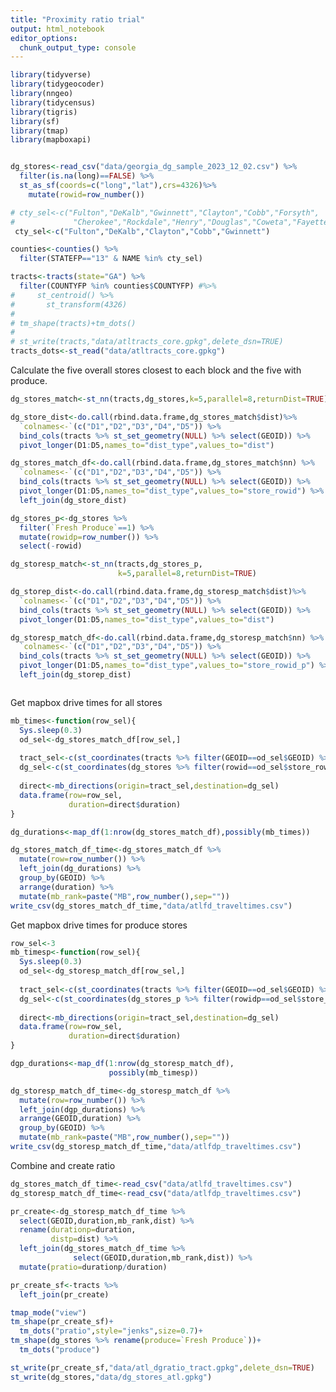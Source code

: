```yaml
---
title: "Proximity ratio trial"
output: html_notebook
editor_options: 
  chunk_output_type: console
---
```


```r
library(tidyverse)
library(tidygeocoder)
library(nngeo)
library(tidycensus)
library(tigris)
library(sf)
library(tmap)
library(mapboxapi)


dg_stores<-read_csv("data/georgia_dg_sample_2023_12_02.csv") %>%
  filter(is.na(long)==FALSE) %>%
  st_as_sf(coords=c("long","lat"),crs=4326)%>%
    mutate(rowid=row_number())

# cty_sel<-c("Fulton","DeKalb","Gwinnett","Clayton","Cobb","Forsyth",
#             "Cherokee","Rockdale","Henry","Douglas","Coweta","Fayette")
 cty_sel<-c("Fulton","DeKalb","Clayton","Cobb","Gwinnett")

counties<-counties() %>%
  filter(STATEFP=="13" & NAME %in% cty_sel)

tracts<-tracts(state="GA") %>%
  filter(COUNTYFP %in% counties$COUNTYFP) #%>%
#     st_centroid() %>%
#       st_transform(4326)
# 
# tm_shape(tracts)+tm_dots()
# 
# st_write(tracts,"data/atltracts_core.gpkg",delete_dsn=TRUE)
tracts_dots<-st_read("data/atltracts_core.gpkg") 
```

Calculate the five overall stores closest to each block and the five with produce.

```r
dg_stores_match<-st_nn(tracts,dg_stores,k=5,parallel=8,returnDist=TRUE) 

dg_store_dist<-do.call(rbind.data.frame,dg_stores_match$dist)%>%
  `colnames<-`(c("D1","D2","D3","D4","D5")) %>%
  bind_cols(tracts %>% st_set_geometry(NULL) %>% select(GEOID)) %>%
  pivot_longer(D1:D5,names_to="dist_type",values_to="dist") 

dg_stores_match_df<-do.call(rbind.data.frame,dg_stores_match$nn) %>%
  `colnames<-`(c("D1","D2","D3","D4","D5")) %>%
  bind_cols(tracts %>% st_set_geometry(NULL) %>% select(GEOID)) %>%
  pivot_longer(D1:D5,names_to="dist_type",values_to="store_rowid") %>%
  left_join(dg_store_dist)

dg_stores_p<-dg_stores %>% 
  filter(`Fresh Produce`==1) %>%
  mutate(rowidp=row_number()) %>%
  select(-rowid)

dg_storesp_match<-st_nn(tracts,dg_stores_p,
                        k=5,parallel=8,returnDist=TRUE) 

dg_storep_dist<-do.call(rbind.data.frame,dg_storesp_match$dist)%>%
  `colnames<-`(c("D1","D2","D3","D4","D5")) %>%
  bind_cols(tracts %>% st_set_geometry(NULL) %>% select(GEOID)) %>%
  pivot_longer(D1:D5,names_to="dist_type",values_to="dist") 

dg_storesp_match_df<-do.call(rbind.data.frame,dg_storesp_match$nn) %>%
  `colnames<-`(c("D1","D2","D3","D4","D5")) %>%
  bind_cols(tracts %>% st_set_geometry(NULL) %>% select(GEOID)) %>%
  pivot_longer(D1:D5,names_to="dist_type",values_to="store_rowid_p") %>%
  left_join(dg_storep_dist)



```

Get mapbox drive times for all stores

```r

mb_times<-function(row_sel){
  Sys.sleep(0.3)
  od_sel<-dg_stores_match_df[row_sel,]
  
  tract_sel<-c(st_coordinates(tracts %>% filter(GEOID==od_sel$GEOID) %>% select(GEOID)))
  dg_sel<-c(st_coordinates(dg_stores %>% filter(rowid==od_sel$store_rowid)))
  
  direct<-mb_directions(origin=tract_sel,destination=dg_sel)
  data.frame(row=row_sel,
             duration=direct$duration)
}

dg_durations<-map_df(1:nrow(dg_stores_match_df),possibly(mb_times))

dg_stores_match_df_time<-dg_stores_match_df %>%
  mutate(row=row_number()) %>%
  left_join(dg_durations) %>%
  group_by(GEOID) %>%
  arrange(duration) %>%
  mutate(mb_rank=paste("MB",row_number(),sep=""))
write_csv(dg_stores_match_df_time,"data/atlfd_traveltimes.csv")

```

Get mapbox drive times for produce stores

```r
row_sel<-3
mb_timesp<-function(row_sel){
  Sys.sleep(0.3)
  od_sel<-dg_storesp_match_df[row_sel,]
  
  tract_sel<-c(st_coordinates(tracts %>% filter(GEOID==od_sel$GEOID) %>% select(GEOID)))
  dg_sel<-c(st_coordinates(dg_stores_p %>% filter(rowidp==od_sel$store_rowid_p)))
  
  direct<-mb_directions(origin=tract_sel,destination=dg_sel)
  data.frame(row=row_sel,
             duration=direct$duration)
}

dgp_durations<-map_df(1:nrow(dg_storesp_match_df),
                      possibly(mb_timesp))

dg_storesp_match_df_time<-dg_storesp_match_df %>%
  mutate(row=row_number()) %>%
  left_join(dgp_durations) %>%
  arrange(GEOID,duration) %>%
  group_by(GEOID) %>%
  mutate(mb_rank=paste("MB",row_number(),sep=""))
write_csv(dg_storesp_match_df_time,"data/atlfdp_traveltimes.csv")
```

Combine and create ratio

```r
dg_stores_match_df_time<-read_csv("data/atlfd_traveltimes.csv")
dg_storesp_match_df_time<-read_csv("data/atlfdp_traveltimes.csv")

pr_create<-dg_storesp_match_df_time %>%
  select(GEOID,duration,mb_rank,dist) %>%
  rename(durationp=duration,
         distp=dist) %>%
  left_join(dg_stores_match_df_time %>%
              select(GEOID,duration,mb_rank,dist)) %>%
  mutate(pratio=durationp/duration)

pr_create_sf<-tracts %>%
  left_join(pr_create)

tmap_mode("view")
tm_shape(pr_create_sf)+
  tm_dots("pratio",style="jenks",size=0.7)+
tm_shape(dg_stores %>% rename(produce=`Fresh Produce`))+
  tm_dots("produce")

st_write(pr_create_sf,"data/atl_dgratio_tract.gpkg",delete_dsn=TRUE)
st_write(dg_stores,"data/dg_stores_atl.gpkg")
```

